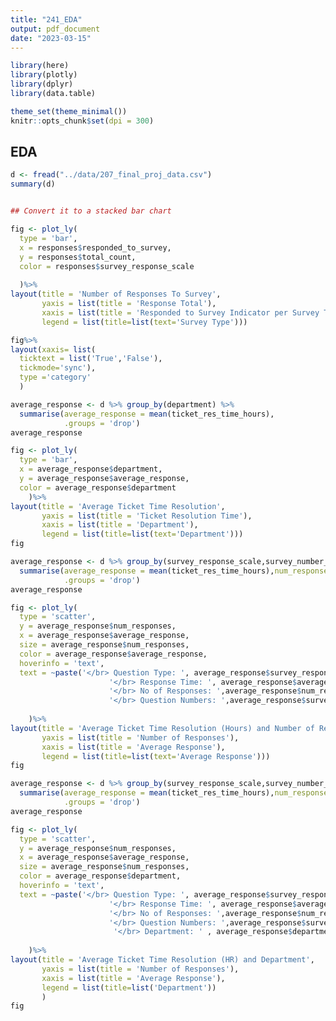 ```yaml
---
title: "241_EDA"
output: pdf_document
date: "2023-03-15"
---
```


```r
library(here)
library(plotly)
library(dplyr)
library(data.table)

theme_set(theme_minimal())
knitr::opts_chunk$set(dpi = 300)

```

## EDA

```r
d <- fread("../data/207_final_proj_data.csv")
summary(d)
```



```r
```

```r

## Convert it to a stacked bar chart

fig <- plot_ly(
  type = 'bar',
  x = responses$responded_to_survey,
  y = responses$total_count,
  color = responses$survey_response_scale
    
  )%>%
layout(title = 'Number of Responses To Survey',
       yaxis = list(title = 'Response Total'),
       xaxis = list(title = 'Responded to Survey Indicator per Survey Type'),
       legend = list(title=list(text='Survey Type')))

fig%>%
layout(xaxis= list(
  ticktext = list('True','False'),
  tickmode='sync'),
  type ='category'
  )
```






```r
average_response <- d %>% group_by(department) %>% 
  summarise(average_response = mean(ticket_res_time_hours),
            .groups = 'drop')
average_response
```



```r
fig <- plot_ly(
  type = 'bar',
  x = average_response$department,
  y = average_response$average_response,
  color = average_response$department
    )%>%
layout(title = 'Average Ticket Time Resolution',
       yaxis = list(title = 'Ticket Resolution Time'),
       xaxis = list(title = 'Department'),
       legend = list(title=list(text='Department')))
fig
```
```r
average_response <- d %>% group_by(survey_response_scale,survey_number_of_questions,responded_to_survey=TRUE) %>% 
  summarise(average_response = mean(ticket_res_time_hours),num_responses = n(),
            .groups = 'drop')
average_response
```

```r
fig <- plot_ly(
  type = 'scatter',
  y = average_response$num_responses,
  x = average_response$average_response,
  size = average_response$num_responses,
  color = average_response$average_response,
  hoverinfo = 'text',
  text = ~paste('</br> Question Type: ', average_response$survey_response_scale,
                      '</br> Response Time: ', average_response$average_response,
                      '</br> No of Responses: ',average_response$num_responses,
                      '</br> Question Numbers: ',average_response$survey_number_of_questions)
  
    )%>%
layout(title = 'Average Ticket Time Resolution (Hours) and Number of Responses',
       yaxis = list(title = 'Number of Responses'),
       xaxis = list(title = 'Average Response'),
       legend = list(title=list(text='Average Response')))
fig
```

```r
average_response <- d %>% group_by(survey_response_scale,survey_number_of_questions,responded_to_survey=TRUE,department) %>% 
  summarise(average_response = mean(ticket_res_time_hours),num_responses = n(),
            .groups = 'drop')
average_response
```

```r
fig <- plot_ly(
  type = 'scatter',
  y = average_response$num_responses,
  x = average_response$average_response,
  size = average_response$num_responses,
  color = average_response$department,
  hoverinfo = 'text',
  text = ~paste('</br> Question Type: ', average_response$survey_response_scale,
                      '</br> Response Time: ', average_response$average_response,
                      '</br> No of Responses: ',average_response$num_responses,
                      '</br> Question Numbers: ',average_response$survey_number_of_questions,
                       '</br> Department: ' , average_response$department)
  
    )%>%
layout(title = 'Average Ticket Time Resolution (HR) and Department',
       yaxis = list(title = 'Number of Responses'),
       xaxis = list(title = 'Average Response'),
       legend = list(title=list('Department'))
       )
fig
```






